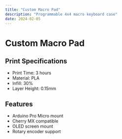 ```yaml
---
title: "Custom Macro Pad"
description: "Programmable 4x4 macro keyboard case"
date: 2024-02-05
---
```


# Custom Macro Pad

## Print Specifications

- Print Time: 3 hours
- Material: PLA
- Infill: 30%
- Layer Height: 0.15mm

## Features

- Arduino Pro Micro mount
- Cherry MX compatible
- OLED screen mount
- Rotary encoder support
